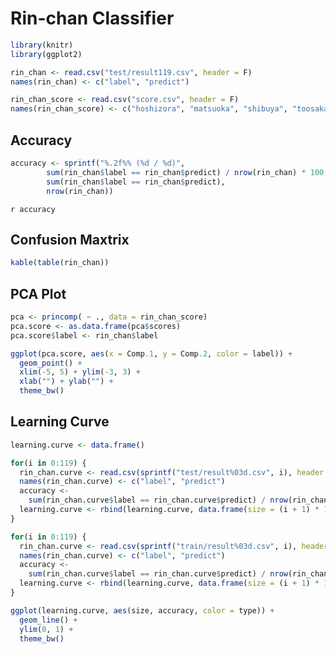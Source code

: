 # Rin-chan Classifier
```r
library(knitr)
library(ggplot2)

rin_chan <- read.csv("test/result119.csv", header = F)
names(rin_chan) <- c("label", "predict")

rin_chan_score <- read.csv("score.csv", header = F)
names(rin_chan_score) <- c("hoshizora", "matsuoka", "shibuya", "toosaka")
```

## Accuracy
```r
accuracy <- sprintf("%.2f%% (%d / %d)", 
        sum(rin_chan$label == rin_chan$predict) / nrow(rin_chan) * 100, 
        sum(rin_chan$label == rin_chan$predict),
        nrow(rin_chan))
```
`r accuracy`

## Confusion Maxtrix
```r
kable(table(rin_chan))
```

## PCA Plot
```r
pca <- princomp( ~ ., data = rin_chan_score)
pca.score <- as.data.frame(pca$scores)
pca.score$label <- rin_chan$label

ggplot(pca.score, aes(x = Comp.1, y = Comp.2, color = label)) +
  geom_point() +
  xlim(-5, 5) + ylim(-3, 3) +
  xlab("") + ylab("") +
  theme_bw()
```

## Learning Curve
```r
learning.curve <- data.frame()

for(i in 0:119) {
  rin_chan.curve <- read.csv(sprintf("test/result%03d.csv", i), header = F)
  names(rin_chan.curve) <- c("label", "predict")
  accuracy <- 
    sum(rin_chan.curve$label == rin_chan.curve$predict) / nrow(rin_chan.curve)
  learning.curve <- rbind(learning.curve, data.frame(size = (i + 1) * 10, accuracy = accuracy, type = "test"))
}

for(i in 0:119) {
  rin_chan.curve <- read.csv(sprintf("train/result%03d.csv", i), header = F)
  names(rin_chan.curve) <- c("label", "predict")
  accuracy <- 
    sum(rin_chan.curve$label == rin_chan.curve$predict) / nrow(rin_chan.curve)
  learning.curve <- rbind(learning.curve, data.frame(size = (i + 1) * 10, accuracy = accuracy, type = "train"))
}

ggplot(learning.curve, aes(size, accuracy, color = type)) +
  geom_line() +
  ylim(0, 1) +
  theme_bw()
```